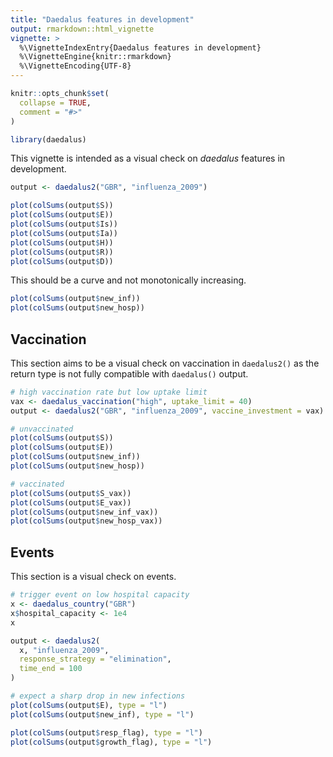 ```yaml
---
title: "Daedalus features in development"
output: rmarkdown::html_vignette
vignette: >
  %\VignetteIndexEntry{Daedalus features in development}
  %\VignetteEngine{knitr::rmarkdown}
  %\VignetteEncoding{UTF-8}
---
```


```r
knitr::opts_chunk$set(
  collapse = TRUE,
  comment = "#>"
)
```

```r
library(daedalus)
```

This vignette is intended as a visual check on _daedalus_ features in development.

```r
output <- daedalus2("GBR", "influenza_2009")

plot(colSums(output$S))
plot(colSums(output$E))
plot(colSums(output$Is))
plot(colSums(output$Ia))
plot(colSums(output$H))
plot(colSums(output$R))
plot(colSums(output$D))
```

This should be a curve and not monotonically increasing.

```r
plot(colSums(output$new_inf))
plot(colSums(output$new_hosp))
```

## Vaccination

This section aims to be a visual check on vaccination in `daedalus2()` as the return type is not fully compatible with `daedalus()` output.

```r
# high vaccination rate but low uptake limit
vax <- daedalus_vaccination("high", uptake_limit = 40)
output <- daedalus2("GBR", "influenza_2009", vaccine_investment = vax)

# unvaccinated
plot(colSums(output$S))
plot(colSums(output$E))
plot(colSums(output$new_inf))
plot(colSums(output$new_hosp))

# vaccinated
plot(colSums(output$S_vax))
plot(colSums(output$E_vax))
plot(colSums(output$new_inf_vax))
plot(colSums(output$new_hosp_vax))
```

## Events

This section is a visual check on events.

```r
# trigger event on low hospital capacity
x <- daedalus_country("GBR")
x$hospital_capacity <- 1e4
x

output <- daedalus2(
  x, "influenza_2009",
  response_strategy = "elimination",
  time_end = 100
)

# expect a sharp drop in new infections
plot(colSums(output$E), type = "l")
plot(colSums(output$new_inf), type = "l")

plot(colSums(output$resp_flag), type = "l")
plot(colSums(output$growth_flag), type = "l")
```
